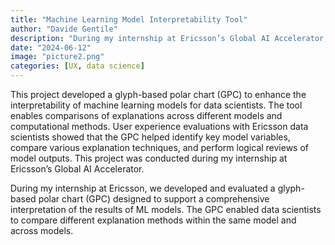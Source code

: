 ```yaml
---
title: "Machine Learning Model Interpretability Tool"
author: "Davide Gentile"
description: "During my internship at Ericsson’s Global AI Accelerator, my team developed a glyph-based polar chart (GPC) to enhance the interpretability of machine learning models, enabling easier comparison of model explanations and identification of key variables. Tested with Ericsson's data scientists, the tool helped streamline logical reviews of model outputs."
date: "2024-06-12"
image: "picture2.png"
categories: [UX, data science]
---
```


This project developed a glyph-based polar chart (GPC) to enhance the interpretability of machine learning models for data scientists. The tool enables comparisons of explanations across different models and computational methods. User experience evaluations with Ericsson data scientists showed that the GPC helped identify key model variables, compare various explanation techniques, and perform logical reviews of model outputs. This project was conducted during my internship at Ericsson's Global AI Accelerator.

During my internship at Ericsson, we developed and evaluated a glyph-based polar chart (GPC) designed to support a comprehensive interpretation of the results of ML models. The GPC enabled data scientists to compare different explanation methods within the same model and across models.

